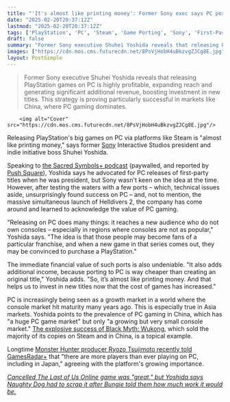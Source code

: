 ```yaml
---
title: "'It's almost like printing money': Former Sony exec says PC ports of PlayStation games are too valuable to ignore, and he wanted to see more first-party games come to PC"
date: "2025-02-20T20:37:12Z"
lastmod: "2025-02-20T20:37:12Z"
tags: ['PlayStation', 'PC', 'Steam', 'Game Porting', 'Sony', 'First-Party Titles', 'Helldivers 2', 'Black Myth: Wukong', 'Action RPG', 'Game Industry']
draft: false
summary: "Former Sony executive Shuhei Yoshida reveals that releasing PlayStation games on PC is highly profitable, expanding reach and generating significant additional revenue,  boosting investment in new titles.  This strategy is proving particularly successful in markets like China, where PC gaming dominates."
images: ["https://cdn.mos.cms.futurecdn.net/8PsVjHobH4uBkzvgZJCg8E.jpg"]
layout: PostSimple
---
```

> Former Sony executive Shuhei Yoshida reveals that releasing PlayStation games on PC is highly profitable, expanding reach and generating significant additional revenue,  boosting investment in new titles.  This strategy is proving particularly successful in markets like China, where PC gaming dominates.


        <img alt="Cover" src="https://cdn.mos.cms.futurecdn.net/8PsVjHobH4uBkzvgZJCg8E.jpg"/>
        
Releasing PlayStation's big games on PC via platforms like Steam is "almost like printing money," says former [Sony](https://www.gamesradar.com/tag/sony/) Interactive Studios president and indie initiative boss Shuhei Yoshida.

Speaking to [the Sacred Symbols+ podcast](https://www.patreon.com/LastStandMedia/home) (paywalled, and reported by [<u>Push Square</u>](https://www.pushsquare.com/news/2025/02/ex-sony-exec-says-pc-ports-of-old-ps5-games-are-almost-like-printing-money)), Yoshida says he advocated for PC releases of first-party titles when he was president, but Sony wasn't keen on the idea at the time. However, after testing the waters with a few ports – which, technical issues aside, unsurprisingly found success on PC – and, not to mention, the massive simultaneous launch of Helldivers 2, the company has come around and learned to acknowledge the value of PC gaming.

"Releasing on PC does many things: it reaches a new audience who do not own consoles – especially in regions where consoles are not as popular," Yoshida says. "The idea is that those people may become fans of a particular franchise, and when a new game in that series comes out, they may be convinced to purchase a PlayStation."

The immediate financial value of such ports is also undeniable. "It also adds additional income, because porting to PC is way cheaper than creating an original title," Yoshida adds. "So, it’s almost like printing money. And that helps us to invest in new titles now that the cost of games has increased."

PC is increasingly being seen as a growth market in a world where the console market hit maturity many years ago. This is especially true in Asia markets. Yoshida points to the prevalence of PC gaming in China, which has "a huge PC game market" but only "a growing but very small console market." [The explosive success of Black Myth: Wukong](https://www.gamesradar.com/games/action-rpg/black-myth-wukong-is-one-of-the-fastest-selling-games-of-all-time-beating-elden-ring-and-hogwarts-legacy-with-10-million-copies-sold-in-just-4-days/), which sold the majority of its copies on Steam and in China, is a topical example.

Longtime [<u>Monster Hunter producer Ryozo Tsujimoto recently told GamesRadar+</u>](https://www.gamesradar.com/games/monster-hunter/monster-hunter-lead-producer-agrees-pc-gaming-is-key-for-japanese-games-there-are-more-players-than-ever-playing-on-pc-including-in-japan/) that "there are more players than ever playing on PC, including in Japan," agreeing with the platform's growing importance.

[<u><em>Cancelled The Last of Us Online game was "great," but Yoshida says Naughty Dog had to scrap it after Bungie told them how much work it would be. </em></u>](https://www.gamesradar.com/games/the-last-of-us/cancelled-the-last-of-us-online-game-was-great-but-former-playstation-exec-says-naughty-dog-had-to-scrap-it-after-bungie-told-them-how-much-work-it-would-be/)
        